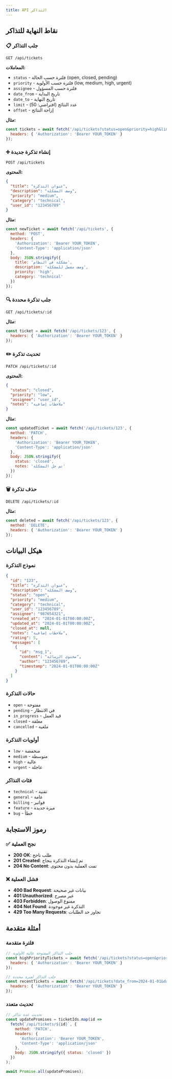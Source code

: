 ```yaml
---
title: API التذاكر
---
```


## نقاط النهاية للتذاكر

### 📋 جلب التذاكر
```http
GET /api/tickets
```

**المعاملات:**
- `status` - فلترة حسب الحالة (open, closed, pending)
- `priority` - فلترة حسب الأولوية (low, medium, high, urgent)
- `assignee` - فلترة حسب المسؤول
- `date_from` - تاريخ البداية
- `date_to` - تاريخ النهاية
- `limit` - عدد النتائج (افتراضي: 50)
- `offset` - إزاحة النتائج

**مثال:**
```javascript
const tickets = await fetch('/api/tickets?status=open&priority=high&limit=20', {
  headers: { 'Authorization': 'Bearer YOUR_TOKEN' }
});
```

### ➕ إنشاء تذكرة جديدة
```http
POST /api/tickets
```

**المحتوى:**
```json
{
  "title": "عنوان التذكرة",
  "description": "وصف المشكلة",
  "priority": "medium",
  "category": "technical",
  "user_id": "123456789"
}
```

**مثال:**
```javascript
const newTicket = await fetch('/api/tickets', {
  method: 'POST',
  headers: {
    'Authorization': 'Bearer YOUR_TOKEN',
    'Content-Type': 'application/json'
  },
  body: JSON.stringify({
    title: 'مشكلة في النظام',
    description: 'وصف مفصل للمشكلة',
    priority: 'high',
    category: 'technical'
  })
});
```

### 🔍 جلب تذكرة محددة
```http
GET /api/tickets/:id
```

**مثال:**
```javascript
const ticket = await fetch('/api/tickets/123', {
  headers: { 'Authorization': 'Bearer YOUR_TOKEN' }
});
```

### ✏️ تحديث تذكرة
```http
PATCH /api/tickets/:id
```

**المحتوى:**
```json
{
  "status": "closed",
  "priority": "low",
  "assignee": "user_id",
  "notes": "ملاحظات إضافية"
}
```

**مثال:**
```javascript
const updatedTicket = await fetch('/api/tickets/123', {
  method: 'PATCH',
  headers: {
    'Authorization': 'Bearer YOUR_TOKEN',
    'Content-Type': 'application/json'
  },
  body: JSON.stringify({
    status: 'closed',
    notes: 'تم حل المشكلة'
  })
});
```

### 🗑️ حذف تذكرة
```http
DELETE /api/tickets/:id
```

**مثال:**
```javascript
const deleted = await fetch('/api/tickets/123', {
  method: 'DELETE',
  headers: { 'Authorization': 'Bearer YOUR_TOKEN' }
});
```

## هيكل البيانات

### نموذج التذكرة
```json
{
  "id": "123",
  "title": "عنوان التذكرة",
  "description": "وصف المشكلة",
  "status": "open",
  "priority": "medium",
  "category": "technical",
  "user_id": "123456789",
  "assignee": "987654321",
  "created_at": "2024-01-01T00:00:00Z",
  "updated_at": "2024-01-01T00:00:00Z",
  "closed_at": null,
  "notes": "ملاحظات إضافية",
  "rating": 5,
  "messages": [
    {
      "id": "msg_1",
      "content": "محتوى الرسالة",
      "author": "123456789",
      "timestamp": "2024-01-01T00:00:00Z"
    }
  ]
}
```

### حالات التذكرة
- `open` - مفتوحة
- `pending` - في الانتظار
- `in_progress` - قيد العمل
- `closed` - مغلقة
- `cancelled` - ملغية

### أولويات التذكرة
- `low` - منخفضة
- `medium` - متوسطة
- `high` - عالية
- `urgent` - عاجلة

### فئات التذاكر
- `technical` - تقنية
- `general` - عامة
- `billing` - فواتير
- `feature` - ميزة جديدة
- `bug` - خطأ

## رموز الاستجابة

### ✅ نجح العملية
- **200 OK**: طلب ناجح
- **201 Created**: تم إنشاء التذكرة بنجاح
- **204 No Content**: تمت العملية بدون محتوى

### ❌ فشل العملية
- **400 Bad Request**: بيانات غير صحيحة
- **401 Unauthorized**: غير مصرح
- **403 Forbidden**: ممنوع الوصول
- **404 Not Found**: التذكرة غير موجودة
- **429 Too Many Requests**: تجاوز حد الطلبات

## أمثلة متقدمة

### فلترة متقدمة
```javascript
// جلب التذاكر المفتوحة عالية الأولوية
const highPriorityTickets = await fetch('/api/tickets?status=open&priority=high', {
  headers: { 'Authorization': 'Bearer YOUR_TOKEN' }
});

// جلب التذاكر لفترة محددة
const recentTickets = await fetch('/api/tickets?date_from=2024-01-01&date_to=2024-01-31', {
  headers: { 'Authorization': 'Bearer YOUR_TOKEN' }
});
```

### تحديث متعدد
```javascript
// تحديث عدة تذاكر
const updatePromises = ticketIds.map(id => 
  fetch(`/api/tickets/${id}`, {
    method: 'PATCH',
    headers: {
      'Authorization': 'Bearer YOUR_TOKEN',
      'Content-Type': 'application/json'
    },
    body: JSON.stringify({ status: 'closed' })
  })
);

await Promise.all(updatePromises);
```
